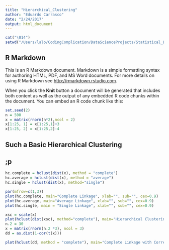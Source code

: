 ```yaml
---
title: "Hierarchical_Clustering"
author: "Eduardo Carrasco"
date: "2/24/2017"
output: html_document
---
```


```r
cat("\014")
setwd("/Users/lalo/CodingComplication/DataScienceProjects/Statistical_Learning_In_R/Clustering")

```

## R Markdown

This is an R Markdown document. Markdown is a simple formatting syntax for authoring HTML, PDF, and MS Word documents. For more details on using R Markdown see <http://rmarkdown.rstudio.com>.

When you click the **Knit** button a document will be generated that includes both content as well as the output of any embedded R code chunks within the document. You can embed an R code chunk like this:

```r
set.seed(2)
n = 500
x = matrix(rnorm(n*2),ncol = 2)
x[1:25, 1] = x[1:25,1]+3
x[1:25, 2] = x[1:25,2]-4
```

## Such a Basic Hierarchical Clustering
## ;p

```r
hc.complete = hclust(dist(x), method = "complete")
hc.average = hclust(dist(x), method = "average")
hc.single = hclust(dist(x), method="single")

par(mfrow=c(1,3))
plot(hc.complete, main="Complete Linkage", xlab="", sub="", cex=0.9)
plot(hc.average, main="Average Linkage", xlab="", sub="", cex=0.9)
plot(hc.single, main = "Single Linkage", xlab="", sub="", cex=0.9)
```

```r
xsc = scale(x)
plot(hclust(dist(xsc), method="complete"), main="Hierarchical Clustering with Scaled Features")
n.2 = 30
x = matrix(rnorm(n.2 *3), ncol = 3)
dd = as.dist(1-cor(t(x)))

plot(hclust(dd, method = "complete"), main="Complete Linkage with Correlation-Based Distance",xlab = "",sub="")
```
